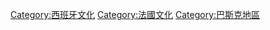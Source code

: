 {{Commons cat|Basque culture}}

[[Category:西班牙文化|Category:西班牙文化]]
[[Category:法國文化|Category:法國文化]]
[[Category:巴斯克地區|Category:巴斯克地區]]